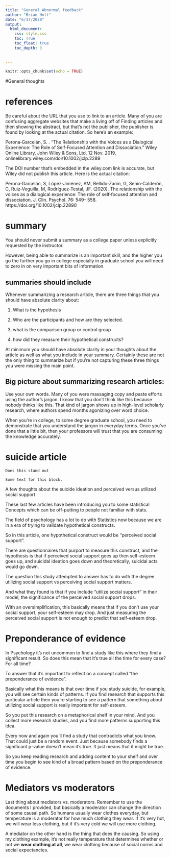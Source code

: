 ```yaml
---
title: "General Abnormal feedback"
author: "Brian Holt"
date: "6/17/2020"
output: 
  html_document:
    css: style.css
    toc: True
    toc_float: true
    toc_depth: 3
    
    
---
```


```r
knitr::opts_chunk$set(echo = TRUE)
```

#General thoughts 

# references

Be careful about the URL that you use to link to an article. Many of you are confusing aggregate websites that make a living off of Finding articles and then showing the abstract, but that's not the publisher, the publisher is found by looking at the actual citation. So here's an example:


Perona‐Garcelán, S. . “The Relationship with the Voices as a Dialogical Experience: The Role of Self‐Focused Attention and Dissociation.” Wiley Online Library, John Wiley & Sons, Ltd, 12 Nov. 2019, onlinelibrary.wiley.com/doi/10.1002/jclp.2289


The DOI number that's embedded in the wiley.com link is accurate, but Wiley did not publish this article. Here is the actual citation:


Perona‐Garcelán, S, López‐Jiménez, AM, Bellido‐Zanin, G, Senín‐Calderón, C, Ruiz‐Veguilla, M, Rodríguez‐Testal, JF. (2020). The relationship with the voices as a dialogical experience: The role of self‐focused attention and dissociation. J. Clin. Psychol. 76: 549– 558. https://doi.org/10.1002/jclp.22890




# summary

You should never submit a summary as a college paper unless explicitly requested by the instructor.

However, being able to summarize is an important skill, and the higher you go the further you go in college especially in graduate school you will need to zero in on very important bits of information.

## summaries should include

Whenever summarizing a research article, there are three things that you should have absolute clarity about:

1. What is the hypothesis

2. Who are the participants and how are they selected. 

3. what is the comparison group or control group

4. how did they measure their hypothetical constructs?

At minimum you should have absolute clarity in your thoughts about the article as well as what you include in your summary. Certainly these are not the only thing to summarize but if you're not capturing these three things you were missing the main point.


## Big picture about summarizing research articles: 

Use your own words. Many of you were massaging copy and paste efforts using the author’s jargon. I know that you don't think like this because nobody thinks like this. That kind of jargon shows up in high-level scholarly research, where authors spend months agonizing over word choice.  

When you're in college, to some degree  graduate school, you need to demonstrate that you understand the jargon in everyday terms. Once you've done that a little bit, then your professors will trust that you are consuming the knowledge accurately. 


# suicide article

```block
Does this stand out
```


```block
Some text for this block.
```

A few thoughts about the suicide ideation and perceived versus utilized social support.

These last few articles have been introducing you to some statistical Concepts which can be off-putting to people not familiar with stats.

The field of psychology has a lot to do with Statistics now because we are in a era of trying to validate hypothetical constructs.

So in this article, one hypothetical construct would be "perceived social support".

There are questionnaires that purport to measure this construct, and the hypothesis is that if perceived social support goes up then self-esteem goes up, and suicidal ideation goes down and theoretically, suicidal acts would go down.

The question this study attempted to answer has to do with the degree utilizing social support vs perceiving social support matters. 

And what they found is that if you include “utilize social support” in their model, the significance of the perceived social support drops.

With an oversimplification, this basically means that if you don't use your social support, your self-esteem may drop. And just measuring the perceived social support is not enough to predict that self-esteem drop.

# Preponderance of evidence

In Psychology it's not uncommon to find a study like this where they find a significant result. So does this mean that it's true all the time for every case? For all time? 

To answer that it's important to reflect on a concept called "the preponderance of evidence". 

Basically what this means is that over time if you study suicide, for example, you will see certain kinds of patterns. If you find research that supports this particular article then you're starting to see a pattern that something about utilizing social support is really important for self-esteem. 

So you put this research on a metaphorical shelf in your mind. And you collect more research studies, and you find more patterns supporting this idea.

Every now and again you'll find a study that contradicts what you know. That could just be a random event. Just because somebody finds a significant p-value doesn't mean it's true. It just means that it might be true. 

So you keep reading research and adding content to your shelf and over time you begin to see kind of a broad pattern based on the preponderance of evidence.


# Mediators vs moderators

Last thing about mediators vs. moderators. Remember to use the documents I provided, but basically a moderator can change the direction of some causal path. So humans usually wear clothes everyday, but temperature is a moderator for how much clothing they wear. If it's very hot, we will wear less clothing, but if it's very cold we will use more clothing.

A mediator on the other hand is the thing that does the causing. So using my clothing example, it's not really temperature that determines whether or not we **wear clothing at all**, we wear clothing because of social norms and social expectancies. 

